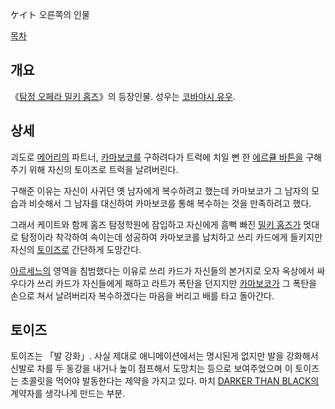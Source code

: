 ケイト
오른쪽의 인물

[[목차]]
== 개요 ==
《[[탐정 오페라 밀키 홈즈]]》의 등장인물. 성우는 [[코바야시 유우]].

== 상세 ==
괴도로 [[메어리]]의 파트너, [[카마보코]]를 구하려다가 트럭에 치일 뻔 한 [[에르큘 바튼]]을 구해주기 위해 자신의 토이즈로 트럭을 날려버린다.

구해준 이유는 자신이 사귀던 옛 남자에게 복수하려고 했는데 카마보코가 그 남자의 모습과 비슷해서 그 남자를 대신하여 카마보코를 통해 복수하는 것을 만족하려고 했다.

그래서 케이트와 함께 홈즈 탐정학원에 잠입하고 자신에게 흠뻑 빠진 [[밀키 홈즈]]가 멋대로 탐정이라 착각하여 속이는데 성공하여 카마보코를 납치하고 쓰리 카드에게 들키지만 자신의 [[토이즈]]로 간단하게 도망간다.

[[아르세느]]의 영역을 침범했다는 이유로 쓰리 카드가 자신들의 본거지로 오자 옥상에서 싸우다가 쓰리 카드가 자신들에게 패하고 라트가 폭탄을 던지지만 [[카마보코]]가 그 폭탄을 손으로 쳐서 날려버리자 복수하겠다는 마음을 버리고 배를 타고 돌아간다.

== 토이즈 ==
토이즈는 「발 강화」. 사실 제대로 애니메이션에서는 명시된게 없지만 발을 강화해서 신발로 차를 두 동강을 내거나 높이 점프해서 도망치는 등으로 보여주었으며 이 토이즈는 초콜릿을 먹어야 발동한다는 제약을 가지고 있다. 마치 [[DARKER THAN BLACK]]의 계약자를 생각나게 만드는 부분.
